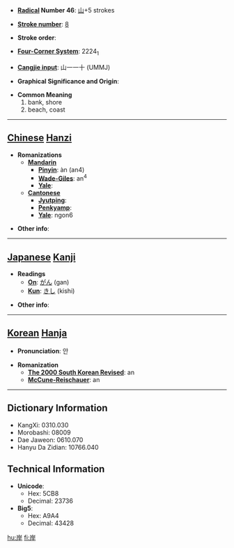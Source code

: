 * '''[[Wiktionary:Chinese radical index| Radical]] Number 46''': [[Wiktionary:Chinese radical index 山|山]]+5 strokes

* '''[[Wiktionary:Chinese total strokes index|Stroke number]]''': [[Wiktionary:Chinese total strokes index 8|8]]

* '''Stroke order''': 

* '''[[Wiktionary:Chinese four corner index|Four-Corner System]]''': 2224<sub>1</sub>

* '''[[Wiktionary:Chinese Cangjie index|Cangjie input]]''': 山一一十 (UMMJ)

* '''Graphical Significance and Origin''': 

* '''Common Meaning'''
*#bank, shore
*# beach, coast


----

== [[Chinese]] [[Hanzi]] ==

* '''Romanizations'''
** '''[[Mandarin]]'''
*** '''[[Pinyin]]''': àn (an4)
*** '''[[Wade-Giles]]''': an<sup>4</sup>
*** '''[[Yale]]''': 
** '''[[Cantonese]]'''
*** '''[[Jyutping]]''':
*** '''[[Penkyamp]]''': 
*** '''[[Yale]]''': ngon6

* '''Other info''': 

----

== [[Japanese]] [[Kanji]] ==

* '''Readings'''
** '''[[On]]''': [[がん]] (gan)
** '''[[Kun]]''': [[きし]] (kishi)

* '''Other info''':  

----

== [[Korean]] [[Hanja]] ==

* '''Pronunciation''': 안

* '''Romanization'''
** '''[[The 2000 South Korean Revised Romanization|The 2000 South Korean Revised]]''': an
** '''[[McCune-Reischauer]]''': an

----

== Dictionary Information ==

* KangXi: 0310.030
* Morobashi: 08009
* Dae Jaweon: 0610.070
* Hanyu Da Zidian: 10766.040

== Technical Information ==

* '''Unicode''':
** Hex: 5CB8
** Decimal: 23736
* '''Big5''':
** Hex: A9A4
** Decimal: 43428

[[hu:岸]]
[[fi:岸]]